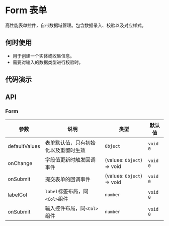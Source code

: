 
# Form 表单

高性能表单控件，自带数据域管理。包含数据录入、校验以及对应样式。

## 何时使用

- 用于创建一个实体或收集信息。
- 需要对输入的数据类型进行校验时。

## 代码演示

<Usage src='/form/basic.tsx' title='基本' description='最简单的用法。' />

## API

### Form

| 参数          | 说明                                 | 类型                       | 默认值   |
| ------------- | ------------------------------------ | -------------------------- | -------- |
| defaultValues | 表单默认值，只有初始化以及重置时生效 | `Object`                   | `void 0` |
| onChange      | 字段值更新时触发回调事件             | (values: `Object`) => void | `void 0` |
| onSubmit      | 提交表单的回调事件                   | (values: `Object`) => void | `void 0` |
| labelCol      | `label`标签布局，同`<Col>`组件       | `number`                   | `void 0` |
| onSubmit      | 输入控件布局，同`<Col>`组件          | `number`                   | `void 0` |
